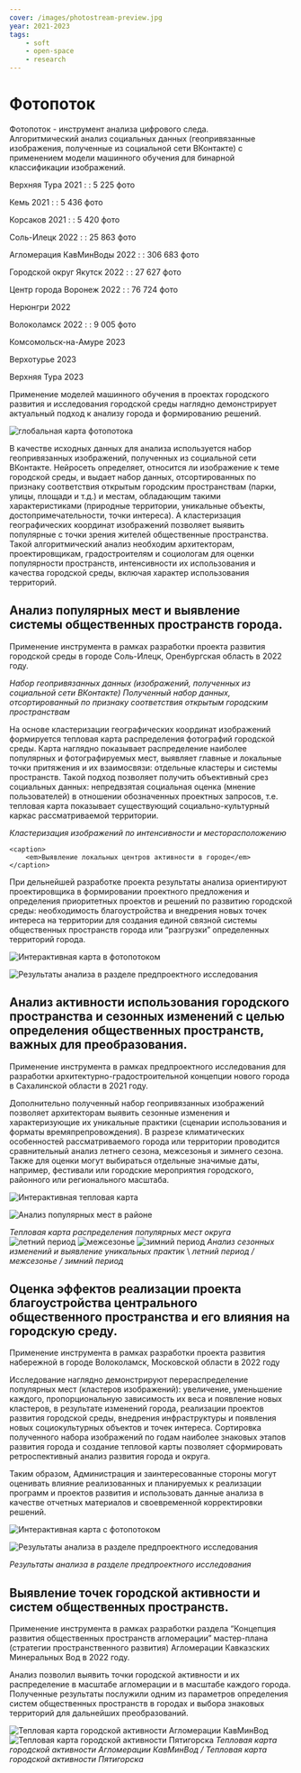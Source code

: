 ```yaml
---
cover: /images/photostream-preview.jpg
year: 2021-2023
tags:
    - soft
    - open-space
    - research
---
```


# Фотопоток

<Flex>
<div>

Фотопоток - инструмент анализа цифрового следа. \
Алгоритмический анализ социальных данных (геопривязанные изображения, полученные из социальной сети ВКонтакте) с применением модели машинного обучения для бинарной классификации изображений.

</div>

<div>

Верхняя Тура 2021 : : <BlackHighlight>5 225 фото</BlackHighlight>

Кемь 2021 : : <BlackHighlight>5 436 фото </BlackHighlight>

Корсаков 2021 : : <BlackHighlight>5 420 фото </BlackHighlight>

Соль-Илецк 2022 : : <BlackHighlight>25 863 фото </BlackHighlight>

Агломерация КавМинВоды 2022 : : <BlackHighlight>306 683 фото </BlackHighlight>

Городской округ Якутск 2022 : : <BlackHighlight>27 627 фото </BlackHighlight>

Центр города Воронеж 2022 : : <BlackHighlight>76 724 фото </BlackHighlight>

Нерюнгри 2022

Волоколамск 2022 : : <BlackHighlight>9 005 фото</BlackHighlight>

Комсомольск-на-Амуре 2023

Верхотурье 2023

Верхняя Тура 2023

</div>
</Flex>

Применение моделей машинного обучения в проектах городского развития и исследования городской среды наглядно демонстрирует актуальный подход к анализу города и формированию решений. 

<WideBlock>
    <Image src='/images/photostream-preview.jpg' width={1920} height={965} alt='глобальная карта фотопотока' />
</WideBlock>

В качестве исходных данных для анализа используется набор геопривязанных изображений, полученных из социальной сети ВКонтакте. Нейросеть определяет, относится ли изображение к теме городской среды, и выдает набор данных, отсортированных по признаку соответствия открытым городским пространствам (парки, улицы, площади и т.д.) и местам, обладающим такими характеристиками (природные территории, уникальные объекты, достопримечательности, точки интереса). А кластеризация географических координат изображений позволяет выявить популярные с точки зрения жителей общественные пространства. Такой алгоритмический анализ необходим архитекторам, проектировщикам, градостроителям и социологам для оценки популярности пространств, интенсивности их использования и качества городской среды, включая характер использования территорий. 

## Анализ популярных мест и выявление системы общественных пространств города. 

Применение инструмента в рамках разработки проекта развития городской среды в городе Соль-Илецк, Оренбургская область в 2022 году.

<BeforeAfter
    before='/images/photostream-01.jpg'
    after='/images/photostream-02.jpg'
/>

<Flex>
    <caption>
        <em>Набор геопривязанных данных (изображений, полученных из социальной сети ВКонтакте)</em>
    </caption>
    <caption>
        <em>Полученный набор данных, отсортированный по признаку соответствия открытым городским пространствам</em>
    </caption>
</Flex>

На основе кластеризации географических координат изображений формируется тепловая карта распределения фотографий городской среды. Карта наглядно показывает распределение наиболее популярных и фотографируемых мест, выявляет главные и локальные точки притяжения и их взаимосвязи: отдельные кластеры и системы пространств. Такой подход позволяет получить объективный срез социальных данных: непредвзятая социальная оценка (мнение пользователей) в отношении обозначенных проектных запросов, т.е. тепловая карта показывает существующий социально-культурный каркас рассматриваемой территории. 

<BeforeAfter
    before='/images/photostream-11.jpg'
    after='/images/photostream-12.jpg'
/>

<Flex>
    <caption>
        <em>Кластеризация изображений по интенсивности и месторасположению</em>
    </caption>

    <caption>
        <em>Выявление локальных центров активности в городе</em>
    </caption>

</Flex>

При дельнейшей разработке проекта результаты анализа ориентируют проектировщика в формировании проектного предложения и определения приоритетных проектов и решений по развитию городской среды: необходимость благоустройства и внедрения новых точек интереса на территории для создания единой связной системы общественных пространств города или “разгрузки” определенных территорий города.

<Image 
    src='/images/photostream-iframe-1.jpg'
    alt='Интерактивная карта в фотопотоком'
    width={1920}
    height={1200}
/>

<Image 
    src='/images/photostream-30.jpg'
    alt='Результаты анализа в разделе предпроектного исследования'
    width={1531}
    height={1080}
/>

## Анализ активности использования городского пространства и сезонных изменений с целью определения общественных пространств, важных для преобразования. 

Применение инструмента в рамках предпроектного исследования для разработки архитектурно-градостроительной концепции нового города в Сахалинской области в 2021 году.

Дополнительно полученный набор геопривязанных изображений позволяет архитекторам выявить сезонные изменения и  характеризующие их уникальные практики (сценарии использования и форматы времяпрепровождения). В разрезе климатических особенностей рассматриваемого города или территории проводится сравнительный анализ летнего сезона, межсезонья и зимнего сезона. Также для оценки могут выбираться отдельные значимые даты, например, фестивали или городские мероприятия городского, районного или регионального масштаба. 

<Image 
    src='/images/photostream-iframe-2.jpg'
    alt='Интерактивная тепловая карта'
    width={1920}
    height={1200}
/>

<Image 
    src='/images/photostream-40.jpg'
    alt='Анализ популярных мест в районе'
    width={1744}
    height={1232}
/>

<Flex>
    <caption>
        <em>Тепловая карта распределения популярных мест округа</em>
    </caption>
</Flex>

<Carousel>
    <Image src="/images/photostream-50.jpg" alt="летний период" />
    <Image src="/images/photostream-51.jpg" alt="межсезонье" />
    <Image src="/images/photostream-52.jpg" alt="зимний период" />
</Carousel>

<Flex>
    <caption>
        <em>Анализ сезонных изменений и выявление уникальных практик</em> \
        <em>летний период / межсезонье / зимний период</em>
    </caption>
</Flex>

## Оценка эффектов реализации проекта благоустройства центрального общественного пространства и его влияния на городскую среду. 

Применение инструмента в рамках разработки проекта развития набережной в городе Волоколамск, Московской области в 2022 году

Исследование наглядно демонстрируют перераспределение популярных мест (кластеров изображений): увеличение, уменьшение каждого, пропорциональную зависимость их веса и появление новых кластеров, в результате изменений города, реализации проектов развития городской среды, внедрения инфраструктуры и появления новых социокультурных объектов и точек интереса. Сортировка полученного набора изображений по годам наиболее знаковых этапов развития города и создание тепловой карты позволяет сформировать ретроспективный анализ развития города и округа. 

Таким образом, Администрация и заинтересованные стороны могут оценивать влияние реализованных и планируемых к реализации программ и проектов развития и использовать данные анализа в качестве отчетных материалов и своевременной корректировки решений.

<Image 
    src='/images/photostream-iframe-3.jpg'
    alt='Интерактивная карта с фотопотоком'
    width={1920}
    height={1200}
/>

<BeforeAfter
    before='/images/photostream-60.jpg'
    after='/images/photostream-61.jpg'
/>

<Image 
    src='/images/photostream-70.jpg'
    alt='Результаты анализа в разделе предпроектного исследования'
    width={1920}
    height={1359}
/>

<Flex>
    <caption>
        <em>Результаты анализа в разделе предпроектного исследования</em>        
    </caption>
</Flex>

## Выявление точек городской активности и систем общественных пространств. 

Применение инструмента в рамках разработки раздела “Концепция развития общественных пространств агломерации” мастер-плана (стратегии пространственного развития) Агломерации Кавказских Минеральных Вод в 2022 году.

Анализ позволил выявить точки городской активности и их распределение в масштабе агломерации и в масштабе каждого города. Полученные результаты послужили одним из параметров определения систем общественных пространств в городах и выбора знаковых территорий для дальнейших преобразований.

<Carousel>
    <Image src="/images/photostream-80.jpg" alt="Тепловая карта городской активности Агломерации КавМинВод" />
    <Image src="/images/photostream-81.jpg" alt="Тепловая карта городской активности Пятигорска" />
</Carousel>

<Flex>
    <caption>
        <em>Тепловая карта городской активности Агломерации КавМинВод / Тепловая карта городской активности Пятигорска</em>
    </caption>
</Flex>
